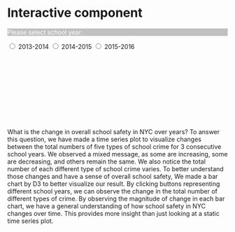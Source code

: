 # Interactive component

<script src="https://d3js.org/d3.v7.js"></script>

<p id="color" style="background-color: silver; color: white;">Please select school year:</p>
<input type="radio" id="html" name="fav_color" value="bardata1"> 2013-2014
<input type="radio" id="css" name="fav_color" value="bardata2"> 2014-2015
<input type="radio" id="javascript" name="fav_color" value="bardata3"> 2015-2016

<svg id = "gup"></svg>
<script>
      const w = 450;  // change this value and see what happens
      const h = 300;
      const margin = {top: 25, right: 0, bottom: 25, left: 50};
      const innerWidth = w - margin.left - margin.right;
      const innerHeight = h - margin.top - margin.bottom;
    
    d3.select("svg#gup")
    .attr("width", w)
    .attr("height", h);
    
    d3.select("svg#gup")
    .append("rect")
    .attr("x", 0)
    .attr("y", 0)
    .attr("width", w)
    .attr("height", h)
    .attr("fill", "aliceblue");

    
    const bardata1 = [{key: "major_crime", value: 649},
                      {key: "other_crime", value: 2461},
                      {key: "non-criminal_crime", value: 3759},
                      {key: "property_crime", value: 1585},
                      {key: "violent_crime", value: 1067}];
      
    const bardata2 = [{key: "major_crime", value: 606},
                      {key: "other_crime", value: 2264},
                      {key: "non-criminal_crime", value: 3941},
                      {key: "property_crime", value: 1554},
                      {key: "violent_crime", value: 1048}];
    
    const bardata3 = [{key: "major_crime", value: 521},
                      {key: "other_crime", value: 2196},
                      {key: "non-criminal_crime", value: 4053},
                      {key: "property_crime", value: 1332},
                      {key: "violent_crime", value: 1058}];

    const metadata = {"bardata1": bardata1,
                      "bardata2": bardata2,
                      "bardata3": bardata3}

      const xScale = d3.scaleBand()
      .domain(bardata1.map(d => d.key))
      .range([0, innerWidth])
      .paddingInner(.1);
        
    const yScale = d3.scaleLinear()
      .domain([0, 4200])
      .range([innerHeight, 0])
      
    const xAxis = d3.axisBottom()
      .scale(xScale);
      
    const yAxis = d3.axisLeft()
      .scale(yScale);
      
    const bars = 
        d3.select("svg#gup")
        .append("g")
        .attr("id", "plot")
      .attr("transform", `translate (${margin.left}, ${margin.top})`)
      .selectAll("rect")
      .data(bardata1);
    
    const svg = 
      d3.select("svg#gup");

       bars.enter().append("rect")
      .attr("x", d => xScale(d.key))
      .attr("y", d => yScale(d.value))
      .attr("width", xScale.bandwidth())
      .attr("height", d => innerHeight - yScale(d.value))
      .attr("fill", "lightgreen");
      
      svg.append("g")
      .attr("class", "xAxis")
      .attr("transform", `translate (${margin.left}, ${h - margin.bottom})`)
      .call(xAxis);

    svg.append("g")
      .attr("class", "yAxis")
      .attr("transform", `translate (${margin.left}, ${margin.top})`)
      .call(yAxis);
      
    
    d3.selectAll("input")
    .on("click", function(event) {
      const favcolor = event.currentTarget.value
      
      d3.select("svg#gup").select("g#plot")
      .selectAll("rect")
      .data(metadata[favcolor])
      .attr("x", d => xScale(d.key))
      .attr("width", xScale.bandwidth())
      .transition()
      .duration(3000)
      .attr("height", d => innerHeight - yScale(d.value))
      .attr("y", d => yScale(d.value));
      });
          
</script>

What is the change in overall school safety in NYC over years? To answer this question, we have made a time series plot to visualize changes between the total numbers of five types of school crime for 3 consecutive school years. We observed a mixed message, as some are increasing, some are decreasing, and others remain the same. We also notice the total number of each different type of school crime varies. To better understand those changes and have a sense of overall school safety, We made a bar chart by D3 to better visualize our result.
By clicking buttons representing different school years, we can observe the change in the total number of different types of crime. By observing the magnitude of change in each bar chart, we have a general understanding of how school safety in NYC changes over time. This provides more insight than just looking at a static time series plot.


